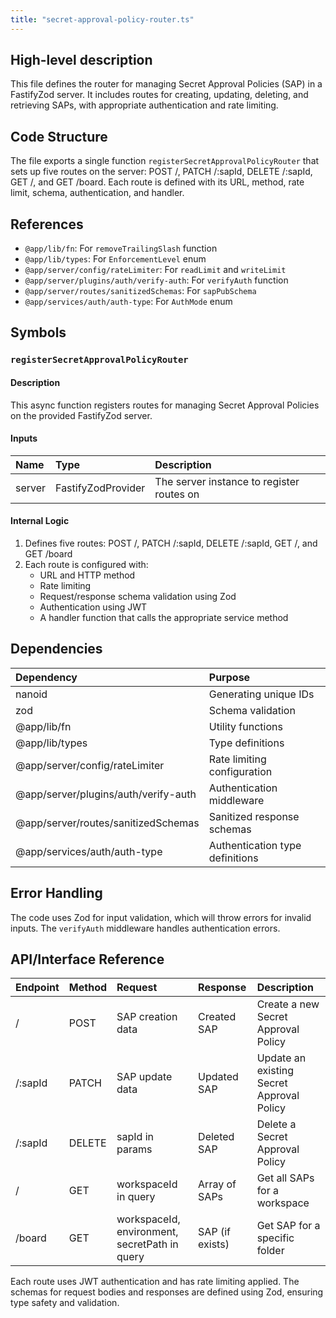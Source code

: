 ```yaml
---
title: "secret-approval-policy-router.ts"
---
```


## High-level description
This file defines the router for managing Secret Approval Policies (SAP) in a FastifyZod server. It includes routes for creating, updating, deleting, and retrieving SAPs, with appropriate authentication and rate limiting.

## Code Structure
The file exports a single function `registerSecretApprovalPolicyRouter` that sets up five routes on the server: POST /, PATCH /:sapId, DELETE /:sapId, GET /, and GET /board. Each route is defined with its URL, method, rate limit, schema, authentication, and handler.

## References
- `@app/lib/fn`: For `removeTrailingSlash` function
- `@app/lib/types`: For `EnforcementLevel` enum
- `@app/server/config/rateLimiter`: For `readLimit` and `writeLimit`
- `@app/server/plugins/auth/verify-auth`: For `verifyAuth` function
- `@app/server/routes/sanitizedSchemas`: For `sapPubSchema`
- `@app/services/auth/auth-type`: For `AuthMode` enum

## Symbols

### `registerSecretApprovalPolicyRouter`
#### Description
This async function registers routes for managing Secret Approval Policies on the provided FastifyZod server.

#### Inputs
| Name | Type | Description |
|:-----|:-----|:------------|
| server | FastifyZodProvider | The server instance to register routes on |

#### Internal Logic
1. Defines five routes: POST /, PATCH /:sapId, DELETE /:sapId, GET /, and GET /board
2. Each route is configured with:
   - URL and HTTP method
   - Rate limiting
   - Request/response schema validation using Zod
   - Authentication using JWT
   - A handler function that calls the appropriate service method

## Dependencies
| Dependency | Purpose |
|:-----------|:--------|
| nanoid | Generating unique IDs |
| zod | Schema validation |
| @app/lib/fn | Utility functions |
| @app/lib/types | Type definitions |
| @app/server/config/rateLimiter | Rate limiting configuration |
| @app/server/plugins/auth/verify-auth | Authentication middleware |
| @app/server/routes/sanitizedSchemas | Sanitized response schemas |
| @app/services/auth/auth-type | Authentication type definitions |

## Error Handling
The code uses Zod for input validation, which will throw errors for invalid inputs. The `verifyAuth` middleware handles authentication errors.

## API/Interface Reference
| Endpoint | Method | Request | Response | Description |
|:---------|:-------|:--------|:---------|:------------|
| / | POST | SAP creation data | Created SAP | Create a new Secret Approval Policy |
| /:sapId | PATCH | SAP update data | Updated SAP | Update an existing Secret Approval Policy |
| /:sapId | DELETE | sapId in params | Deleted SAP | Delete a Secret Approval Policy |
| / | GET | workspaceId in query | Array of SAPs | Get all SAPs for a workspace |
| /board | GET | workspaceId, environment, secretPath in query | SAP (if exists) | Get SAP for a specific folder |

Each route uses JWT authentication and has rate limiting applied. The schemas for request bodies and responses are defined using Zod, ensuring type safety and validation.